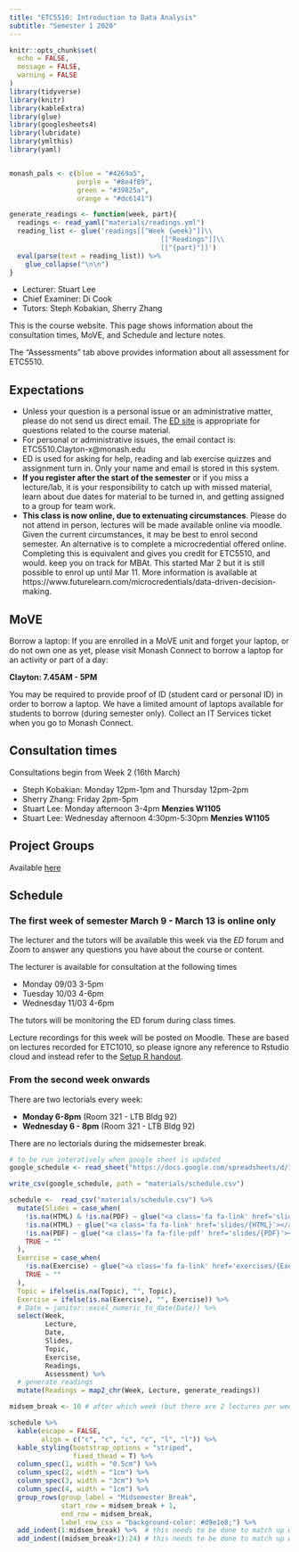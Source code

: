 ```yaml
---
title: "ETC5510: Introduction to Data Analysis"
subtitle: "Semester 1 2020"
---
```


```r
knitr::opts_chunk$set(
  echo = FALSE,
  message = FALSE,
  warning = FALSE
)
library(tidyverse)
library(knitr)
library(kableExtra)
library(glue)
library(googlesheets4)
library(lubridate)
library(ymlthis)
library(yaml)


monash_pals <- c(blue = "#4269a5",
                 purple = "#8e4f89", 
                 green = "#39825a", 
                 orange = "#dc6141")
```

```r
generate_readings <- function(week, part){
  readings <- read_yaml("materials/readings.yml")
  reading_list <- glue('readings[["Week {week}"]]\\
                                      [["Readings"]]\\
                                      [["{part}"]]')
  eval(parse(text = reading_list)) %>% 
    glue_collapse("\n\n")
}

```

- Lecturer: Stuart Lee
- Chief Examiner: Di Cook
- Tutors: Steph Kobakian, Sherry Zhang

This is the course website. This page shows information about the consultation times, MoVE, and Schedule and lecture notes.

The "Assessments" tab above provides information about all assessment for ETC5510.

## Expectations 

- Unless your question is a personal issue or an administrative matter, please do not send us direct email. The [ED site](https://edstem.org/) is appropriate for questions related to the course material.
- For personal or administrative issues, the email contact is: ETC5510.Clayton-x@monash.edu
- ED is used for asking for help, reading and lab exercise quizzes and assignment turn in. Only your name and email is stored in this system.
- **If you register after the start of the semester** or if you
  miss a lecture/lab, it is your responsibility to catch up with
  missed material, learn about due dates for material to be turned in,
  and getting assigned to a group for team work.
- **This class is now online, due to extenuating circumstances**. Please
do not attend in person, lectures will be made available online via moodle.
Given the current circumstances, it may be best to enrol second semester. An alternative is to complete
a microcredential offered online. Completing this is equivalent and gives you credit for ETC5510, and would. keep you on track for MBAt. This started Mar 2 but it is still possible to enrol up until Mar 11. More information is available at  https://www.futurelearn.com/microcredentials/data-driven-decision-making. 


## MoVE

Borrow a laptop: If you are enrolled in a MoVE unit and forget your laptop, or do not own one as yet, please visit Monash Connect to borrow a laptop for an activity or part of a day:

**Clayton: 7.45AM - 5PM**

You may be required to provide proof of ID (student card or personal ID) in order to borrow a laptop. We have a limited amount of laptops available for students to borrow (during semester only). Collect an IT Services ticket when you go to Monash Connect.

## Consultation times

Consultations begin from Week 2 (16th March)

- Steph Kobakian: Monday 12pm-1pm and Thursday 12pm-2pm
- Sherry Zhang: Friday 2pm-5pm
- Stuart Lee: Monday afternoon 3-4pm **Menzies W1105**
- Stuart Lee: Wednesday afternoon 4:30pm-5:30pm **Menzies W1105**

## Project Groups

Available [here](./groups.html)

## Schedule

### The first week of semester March 9 - March 13 is online only

The lecturer and the tutors will be available
this week via the *ED* forum and Zoom
to answer any questions you have about the course or content. 

The lecturer is available for consultation at the following times 

- Monday 09/03 3-5pm
- Tuesday 10/03 4-6pm
- Wednesday 11/03 4-6pm

The tutors will be monitoring the ED forum during class times.

Lecture recordings for this week will be posted on Moodle. These are based on lectures recorded for ETC1010, so please ignore any reference to Rstudio
cloud and instead refer to the [Setup R handout](slides/setup.html).  


### From the second week onwards
There are two lectorials every week:

* **Monday 6-8pm** (Room 321 - LTB Bldg 92)
* **Wednesday 6 - 8pm** (Room 321 - LTB Bldg 92)

There are no lectorials during the midsemester break.

```r
# to be run interatively when google sheet is updated
google_schedule <- read_sheet("https://docs.google.com/spreadsheets/d/1YkHiIwPxJbmWdsnjow_ju59QIwJVMMZEcWzqARpCkco/edit?usp=sharing")

write_csv(google_schedule, path = "materials/schedule.csv")
```


```r
schedule <-  read_csv("materials/schedule.csv") %>% 
  mutate(Slides = case_when(
    !is.na(HTML) & !is.na(PDF) ~ glue("<a class='fa fa-link' href='slides/{HTML}'></a> <a class='fa fa-file-pdf' href='slides/{PDF}'></a>"),
    !is.na(HTML) ~ glue("<a class='fa fa-link' href='slides/{HTML}'></a>"),
    !is.na(PDF) ~ glue("<a class='fa fa-file-pdf' href='slides/{PDF}'></a>"),
    TRUE ~ ""
  ),
  Exercise = case_when(
    !is.na(Exercise) ~ glue("<a class='fa fa-link' href='exercises/{Exercise}'></a>"),
    TRUE ~ ""
  ),
  Topic = ifelse(is.na(Topic), "", Topic),
  Exercise = ifelse(is.na(Exercise), "", Exercise)) %>% 
  # Date = janitor::excel_numeric_to_date(Date)) %>% 
  select(Week, 
         Lecture, 
         Date, 
         Slides, 
         Topic, 
         Exercise, 
         Readings, 
         Assessment) %>% 
  # generate readings
  mutate(Readings = map2_chr(Week, Lecture, generate_readings)) 

midsem_break <- 10 # after which week (but there are 2 lectures per week)

schedule %>% 
  kable(escape = FALSE, 
        align = c("c", "c", "c", "c", "l", "l")) %>% 
  kable_styling(bootstrap_options = "striped",
                fixed_thead = T) %>% 
  column_spec(1, width = "0.5cm") %>% 
  column_spec(2, width = "1cm") %>% 
  column_spec(3, width = "3cm") %>% 
  column_spec(4, width = "1cm") %>% 
  group_rows(group_label = "Midsemester Break", 
             start_row = midsem_break + 1, 
             end_row = midsem_break, 
             label_row_css = "background-color: #d9e1e8;") %>% 
  add_indent(1:midsem_break) %>%  # this needs to be done to match up with above
  add_indent((midsem_break+1):24) # this needs to be done to match up with above
```



